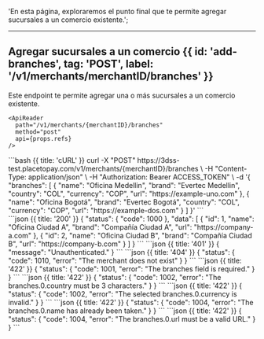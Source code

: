   'En esta página, exploraremos el punto final que te permite agregar sucursales a un comercio existente.';


---

## Agregar sucursales a un comercio {{ id: 'add-branches', tag: 'POST', label: '/v1/merchants/merchantID/branches' }}


<Row>
  <Col>
    Este endpoint te permite agregar una o más sucursales a un comercio existente.

    <ApiReader
      path="/v1/merchants/{merchantID}/branches"
      method="post"
      api={props.refs}
    />
  </Col>
  <Col sticky>
    <CodeGroup title="Solicitud" tag="POST" label="/v1/merchants/{merchantID}/branches">
    ```bash {{ title: 'cURL' }}
    curl -X "POST" https://3dss-test.placetopay.com/v1/merchants/{merchantID}/branches \
      -H "Content-Type: application/json" \
      -H "Authorization: Bearer ACCESS_TOKEN" \
      -d '{
          "branches": [
            {
              "name": "Oficina Medellin",
              "brand": "Evertec Medellin",
              "country": "COL",
              "currency": "COP",
              "url": "https://example-uno.com"
            },
            {
              "name": "Oficina Bogotá",
              "brand": "Evertec Bogotá",
              "country": "COL",
              "currency": "COP",
              "url": "https://example-dos.com"
            }
          ]
      }'
    ```
    </CodeGroup>
  </Col>
</Row>

<Row>
  <Col>
    <ApiReader
      path="/v1/merchants/{merchantID}/branches"
      method="post"
      type="response"
      api={props.refs}
    />
  </Col>

  <Col sticky>
    <br />
    <CodeGroup title="Respuesta">
    ```json {{ title: '200' }}
    {
      "status": {
        "code": 1000
      },
      "data": [
        {
          "id": 1,
          "name": "Oficina Ciudad A",
          "brand": "Compañía Ciudad A",
          "url": "https://company-a.com"
        },
        {
          "id": 2,
          "name": "Oficina Ciudad B",
          "brand": "Compañía Ciudad B",
          "url": "https://company-b.com"
        }
      ]
    }
    ```
    ```json {{ title: '401' }}
    {
      "message": "Unauthenticated."
    }
    ```
    ```json {{ title: '404' }}
    {
      "status": {
        "code": 1010,
        "error": "The merchant does not exist"
      }
    }
    ```
    ```json {{ title: '422' }}
    {
      "status": {
        "code": 1001,
        "error": "The branches field is required."
      }
    }
    ```
    ```json {{ title: '422' }}
    {
      "status": {
        "code": 1002,
        "error": "The branches.0.country must be 3 characters."
      }
    }
    ```
    ```json {{ title: '422' }}
    {
      "status": {
        "code": 1002,
        "error": "The selected branches.0.currency is invalid."
      }
    }
    ```
    ```json {{ title: '422' }}
    {
      "status": {
        "code": 1004,
        "error": "The branches.0.name has already been taken."
      }
    }
    ```
    ```json {{ title: '422' }}
    {
      "status": {
        "code": 1004,
        "error": "The branches.0.url must be a valid URL."
      }
    }
    ```
    </CodeGroup>
  </Col>
</Row>

